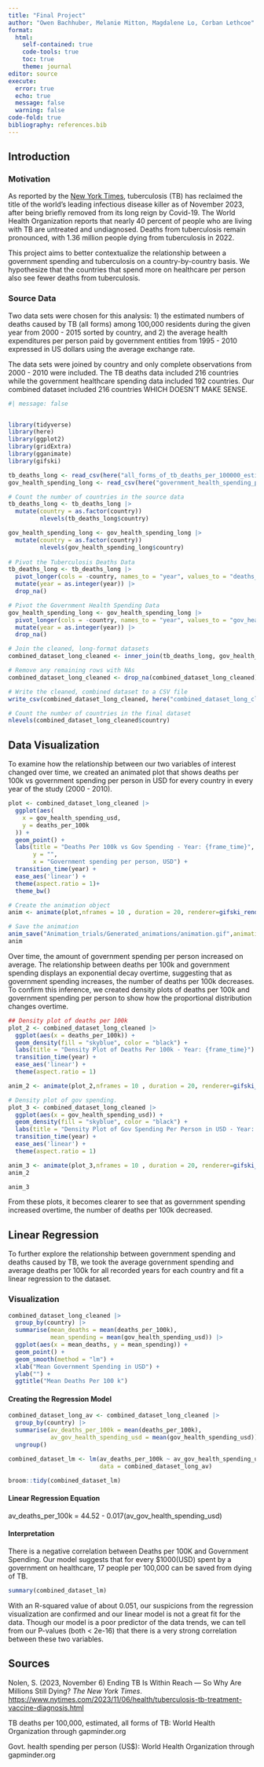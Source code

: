 ---
title: "Final Project"
author: "Owen Bachhuber, Melanie Mitton, Magdalene Lo, Corban Lethcoe"
format: 
  html:
    self-contained: true
    code-tools: true
    toc: true
    theme: journal
editor: source
execute: 
  error: true
  echo: true
  message: false
  warning: false
code-fold: true
bibliography: references.bib
---

## Introduction

### Motivation 

As reported by the [New York Times](https://www.nytimes.com/2023/11/06/health/tuberculosis-tb-treatment-vaccine-diagnosis.html), tuberculosis (TB) has reclaimed the title of the world's leading infectious disease killer as of November 2023, after being briefly removed from its long reign by Covid-19. The World Health Organization reports that nearly 40 percent of people who are living with TB are untreated and undiagnosed. Deaths from tuberculosis remain pronounced, with 1.36 million people dying from tuberculosis in 2022.

This project aims to better contextualize the relationship between a government spending and tuberculosis on a country-by-country basis. We hypothesize that the countries that spend more on healthcare per person also see fewer deaths from tuberculosis.

### Source Data

Two data sets were chosen for this analysis: 1) the estimated numbers of deaths caused by TB (all forms) among 100,000 residents during the given year from 2000 - 2015 sorted by country, and 2) the average health expenditures per person paid by government entities from 1995 - 2010 expressed in US dollars using the average exchange rate.

The data sets were joined by country and only complete observations from 2000 - 2010 were included. The TB deaths data included 216 countries while the government healthcare spending data included 192 countries. Our combined dataset included 216 countries WHICH DOESN'T MAKE SENSE.

```{r}
#| message: false


library(tidyverse)
library(here)
library(ggplot2)
library(gridExtra)
library(gganimate)
library(gifski)

tb_deaths_long <- read_csv(here("all_forms_of_tb_deaths_per_100000_estimated.csv"))
gov_health_spending_long <- read_csv(here("government_health_spending_per_person_us.csv"))

# Count the number of countries in the source data
tb_deaths_long <- tb_deaths_long |>
  mutate(country = as.factor(country))
         nlevels(tb_deaths_long$country)

gov_health_spending_long <- gov_health_spending_long |>
  mutate(country = as.factor(country))
         nlevels(gov_health_spending_long$country)
         
# Pivot the Tuberculosis Deaths Data
tb_deaths_long <- tb_deaths_long |> 
  pivot_longer(cols = -country, names_to = "year", values_to = "deaths_per_100k", names_prefix = "X") |> 
  mutate(year = as.integer(year)) |>
  drop_na()

# Pivot the Government Health Spending Data
gov_health_spending_long <- gov_health_spending_long |> 
  pivot_longer(cols = -country, names_to = "year", values_to = "gov_health_spending_usd", names_prefix = "X") |> 
  mutate(year = as.integer(year)) |> 
  drop_na()

# Join the cleaned, long-format datasets
combined_dataset_long_cleaned <- inner_join(tb_deaths_long, gov_health_spending_long, by = c("country", "year"))

# Remove any remaining rows with NAs
combined_dataset_long_cleaned <- drop_na(combined_dataset_long_cleaned)

# Write the cleaned, combined dataset to a CSV file
write_csv(combined_dataset_long_cleaned, here("combined_dataset_long_cleaned.csv"))

# Count the number of countries in the final dataset
nlevels(combined_dataset_long_cleaned$country)

```

## Data Visualization

To examine how the relationship between our two variables of interest changed over time, we created an animated plot that shows deaths per 100k vs government spending per person in USD for every country in every year of the study (2000 - 2010).

```{r}
plot <- combined_dataset_long_cleaned |>
  ggplot(aes(
    x = gov_health_spending_usd, 
    y = deaths_per_100k
  )) + 
  geom_point() +
  labs(title = "Deaths Per 100k vs Gov Spending - Year: {frame_time}",
       y = "",
       x = "Government spending per person, USD") +
  transition_time(year) + 
  ease_aes('linear') + 
  theme(aspect.ratio = 1)+
  theme_bw()

# Create the animation object
anim <- animate(plot,nframes = 10 , duration = 20, renderer=gifski_renderer())

# Save the animation
anim_save("Animation_trials/Generated_animations/animation.gif",animation = anim)
anim
```

Over time, the amount of government spending per person increased on average. The relationship between deaths per 100k and government spending displays an exponential decay overtime, suggesting that as government spending increases, the number of deaths per 100k decreases. To confirm this inference, we created density plots of deaths per 100k and government spending per person to show how the proportional distribution changes overtime.

```{r}

## Density plot of deaths per 100k
plot_2 <- combined_dataset_long_cleaned |>
  ggplot(aes(x = deaths_per_100k)) +
  geom_density(fill = "skyblue", color = "black") +
  labs(title = "Density Plot of Deaths Per 100k - Year: {frame_time}") +
  transition_time(year) + 
  ease_aes('linear') + 
  theme(aspect.ratio = 1)

anim_2 <- animate(plot_2,nframes = 10 , duration = 20, renderer=gifski_renderer())

# Density plot of gov spending.
plot_3 <- combined_dataset_long_cleaned |>
  ggplot(aes(x = gov_health_spending_usd)) +
  geom_density(fill = "skyblue", color = "black") +
  labs(title = "Density Plot of Gov Spending Per Person in USD - Year: {frame_time}") +
  transition_time(year) + 
  ease_aes('linear') + 
  theme(aspect.ratio = 1)

anim_3 <- animate(plot_3,nframes = 10 , duration = 20, renderer=gifski_renderer())
anim_2

```

```{r}
anim_3
```

From these plots, it becomes clearer to see that as government spending increased overtime, the number of deaths per 100k decreased.

## Linear Regression

To further explore the relationship between government spending and deaths caused by TB, we took the average government spending and average deaths per 100k for all recorded years for each country and fit a linear regression to the dataset.

### Visualization

```{r}
combined_dataset_long_cleaned |> 
  group_by(country) |> 
  summarise(mean_deaths = mean(deaths_per_100k), 
            mean_spending = mean(gov_health_spending_usd)) |>
  ggplot(aes(x = mean_deaths, y = mean_spending)) +
  geom_point() + 
  geom_smooth(method = "lm") + 
  xlab("Mean Government Spending in USD") + 
  ylab("") + 
  ggtitle("Mean Deaths Per 100 k")
```

#### Creating the Regression Model

```{r}
combined_dataset_long_av <- combined_dataset_long_cleaned |> 
  group_by(country) |> 
  summarise(av_deaths_per_100k = mean(deaths_per_100k),
            av_gov_health_spending_usd = mean(gov_health_spending_usd)) |> 
  ungroup()

combined_dataset_lm <- lm(av_deaths_per_100k ~ av_gov_health_spending_usd , 
                          data = combined_dataset_long_av)

broom::tidy(combined_dataset_lm)
```

#### Linear Regression Equation

av_deaths_per_100k = 44.52 - 0.017(av_gov_health_spending_usd)

#### Interpretation

There is a negative correlation between Deaths per 100K and Government Spending. Our model suggests that for every \$1000(USD) spent by a government on healthcare, 17 people per 100,000 can be saved from dying of TB.

```{r}
summary(combined_dataset_lm)
```

With an R-squared value of about 0.051, our suspicions from the regression visualization are confirmed and our linear model is not a great fit for the data. Though our model is a poor predictor of the data trends, we can tell from our P-values (both \< 2e-16) that there is a very strong correlation between these two variables.

## Sources

Nolen, S. (2023, November 6) Ending TB Is Within Reach --- So Why Are Millions Still Dying? *The New York Times*. <https://www.nytimes.com/2023/11/06/health/tuberculosis-tb-treatment-vaccine-diagnosis.html>

TB deaths per 100,000, estimated, all forms of TB: World Health Organization through gapminder.org

Govt. health spending per person (US\$): World Health Organization through gapminder.org

